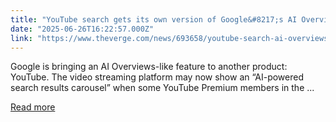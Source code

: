```yaml
---
title: "YouTube search gets its own version of Google&#8217;s AI Overviews"
date: "2025-06-26T16:22:57.000Z"
link: "https://www.theverge.com/news/693658/youtube-search-ai-overviews-google"
---
```


Google is bringing an AI Overviews-like feature to another product: YouTube. The video streaming platform may now show an “AI-powered search results carousel” when some YouTube Premium members in the ...

[Read more](https://www.theverge.com/news/693658/youtube-search-ai-overviews-google)
